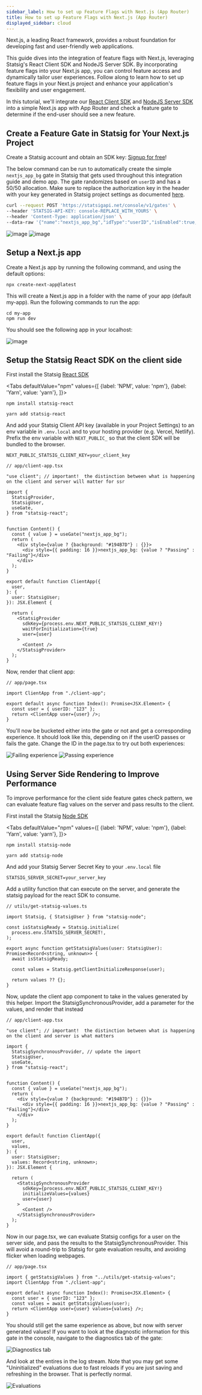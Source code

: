 ```yaml
---
sidebar_label: How to set up Feature Flags with Next.js (App Router)
title: How to set up Feature Flags with Next.js (App Router)
displayed_sidebar: cloud
---
```



Next.js, a leading React framework, provides a robust foundation for developing fast and user-friendly web applications.

This guide dives into the integration of feature flags with Next.js, leveraging Statsig's React Client SDK and NodeJS Server SDK. By incorporating feature flags into your Next.js app, you can control feature access and dynamically tailor user experiences. Follow along to learn how to set up feature flags in your Next.js project and enhance your application's flexibility and user engagement.

In this tutorial, we'll integrate our [React Client SDK](https://docs.statsig.com/client/reactSDK) and [NodeJS Server SDK](https://docs.statsig.com/server/nodejsServerSDK) into a simple Next.js app with App Router and check a feature gate to determine if the end-user should see a new feature. 

## Create a Feature Gate in Statsig for Your Next.js Project

Create a Statsig account and obtain an SDK key: [Signup for free](https://www.statsig.com/signup)!

The below command can be run to automatically create the simple `nextjs_app_bg` gate in Statsig that gets used throughout this integration guide and demo app. The gate randomizes based on `userID` and has a 50/50 allocation. Make sure to replace the authorization key in the header with your key generated in Statsig project settings as documented [here](https://docs.statsig.com/console-api/introduction).
```bash
curl --request POST 'https://statsigapi.net/console/v1/gates' \
--header 'STATSIG-API-KEY: console-REPLACE_WITH_YOURS' \
--header 'Content-Type: application/json' \
--data-raw '{"name":"nextjs_app_bg","idType":"userID","isEnabled":true,"rules":[{"name":"Everyone","passPercentage":50,"conditions":[{"type":"public"}]}]}'
``` 
![image](/img/nextjs-gate.png)
![image](/img/nextjs-rule.png)

## Setup a Next.js app

Create a Next.js app by running the following command, and using the default options:

```
npx create-next-app@latest
```

This will create a Next.js app in a folder with the name of your app (default my-app). Run the following commands to run the app:

```
cd my-app
npm run dev
```

You should see the following app in your localhost:

![image](/img/nextjs-app.png)

## Setup the Statsig React SDK on the client side

First install the Statsig [React SDK](https://docs.statsig.com/client/reactSDK)

<Tabs
  defaultValue="npm"
  values={[
    {label: 'NPM', value: 'npm'},
    {label: 'Yarn', value: 'yarn'},
  ]}>
  <TabItem value="npm">

```shell
npm install statsig-react
```

  </TabItem>
  <TabItem value="yarn">

```shell
yarn add statsig-react
```

  </TabItem>
</Tabs>

And add your Statsig Client API key (available in your Project Settings) to an env variable in `.env.local` and to your hosting provider (e.g. Vercel, Netlify). Prefix the env variable with `NEXT_PUBLIC_` so that the client SDK will be bundled to the browser.

```
NEXT_PUBLIC_STATSIG_CLIENT_KEY=your_client_key
```

```
// app/client-app.tsx

"use client"; // important!  the distinction between what is happening on the client and server will matter for ssr

import {
  StatsigProvider,
  StatsigUser,
  useGate,
} from "statsig-react";


function Content() {
  const { value } = useGate("nextjs_app_bg");
  return (
    <div style={value ? {background: "#194B7D"} : {}}>
      <div style={{ padding: 16 }}>nextjs_app_bg: {value ? "Passing" : "Failing"}</div>
    </div>
  );
}

export default function ClientApp({
  user,
}: {
  user: StatsigUser;
}): JSX.Element {

  return (
    <StatsigProvider
      sdkKey={process.env.NEXT_PUBLIC_STATSIG_CLIENT_KEY!}
      waitForInitialization={true}
      user={user}
    >
      <Content />
    </StatsigProvider>
  );
}

```

Now, render that client app:

```
// app/page.tsx

import ClientApp from "./client-app";

export default async function Index(): Promise<JSX.Element> {
  const user = { userID: "123" };
  return <ClientApp user={user} />;
}
```

You'll now be bucketed either into the gate or not and get a corresponding experience.  It should look like this, depending on if the userID passes or fails the gate.  Change the ID in the page.tsx to try out both experiences:

![Failing experience](https://github.com/statsig-io/docs/assets/74584483/fce851ac-588a-465e-a17d-5f29b1469294)
![Passing experience](https://github.com/statsig-io/docs/assets/74584483/b2c54ce8-0a1b-41a2-9a44-3668f6db0719)


## Using Server Side Rendering to Improve Performance

To improve performance for the client side feature gates check pattern, we can evaluate feature flag values on the server and pass results to the client. 

First install the Statsig [Node SDK](https://docs.statsig.com/server/nodejsServerSDK)

<Tabs
  defaultValue="npm"
  values={[
    {label: 'NPM', value: 'npm'},
    {label: 'Yarn', value: 'yarn'},
  ]}>
  <TabItem value="npm">

```shell
npm install statsig-node
```

  </TabItem>
  <TabItem value="yarn">

```shell
yarn add statsig-node
```

  </TabItem>
</Tabs>

And add your Statsig Server Secret Key to your `.env.local` file

```
STATSIG_SERVER_SECRET=your_server_key
```

Add a utility function that can execute on the server, and generate the statsig payload for the react SDK to consume.

```
// utils/get-statsig-values.ts

import Statsig, { StatsigUser } from "statsig-node";

const isStatsigReady = Statsig.initialize(
  process.env.STATSIG_SERVER_SECRET!,
);

export async function getStatsigValues(user: StatsigUser): Promise<Record<string, unknown>> {
  await isStatsigReady;

  const values = Statsig.getClientInitializeResponse(user);

  return values ?? {};
}
```

Now, update the client app component to take in the values generated by this helper.  Import the StatsigSynchronousProvider, add a parameter for the values, and render that instead

```
// app/client-app.tsx

"use client"; // important!  the distinction between what is happening on the client and server is what matters

import {
  StatsigSynchronousProvider, // update the import
  StatsigUser,
  useGate,
} from "statsig-react";


function Content() {
  const { value } = useGate("nextjs_app_bg");
  return (
    <div style={value ? {background: "#194B7D"} : {}}>
      <div style={{ padding: 16 }}>nextjs_app_bg: {value ? "Passing" : "Failing"}</div>
    </div>
  );
}

export default function ClientApp({
  user,
  values,
}: {
  user: StatsigUser;
  values: Record<string, unknown>;
}): JSX.Element {

  return (
    <StatsigSynchronousProvider
      sdkKey={process.env.NEXT_PUBLIC_STATSIG_CLIENT_KEY!}
      initializeValues={values}
      user={user}
    >
      <Content />
    </StatsigSynchronousProvider>
  );
}

```

Now in our page.tsx, we can evaluate Statsig configs for a user on the server side, and pass the results to the StatsigSynchronousProvider. This will avoid a round-trip to Statsig for gate evaluation results, and avoiding flicker when loading webpages. 

```
// app/page.tsx

import { getStatsigValues } from "../utils/get-statsig-values";
import ClientApp from "./client-app";

export default async function Index(): Promise<JSX.Element> {
  const user = { userID: "123" };
  const values = await getStatsigValues(user);
  return <ClientApp user={user} values={values} />;
}

```

You should still get the same experience as above, but now with server generated values!  If you want to look at the diagnostic information for this gate in the console, navigate to the diagnostics tab of the gate:

![Diagnostics tab](https://github.com/statsig-io/docs/assets/74584483/6ff0a447-bce9-499c-84fd-a35d9978cd6d)

And look at the entires in the log stream. Note that you may get some "Uninitialized" evaluations due to fast reloads if you are just saving and refreshing in the browser.  That is perfectly normal.

![Evaluations](https://github.com/statsig-io/docs/assets/74584483/cbefe306-80fe-417d-a0c0-cf816e0f48fd)
